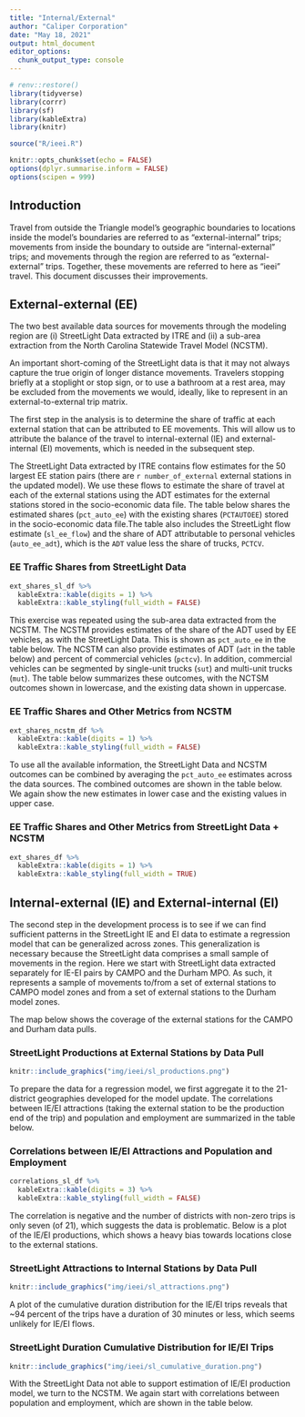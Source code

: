 ```yaml
---
title: "Internal/External"
author: "Caliper Corporation"
date: "May 18, 2021"
output: html_document
editor_options: 
  chunk_output_type: console
---
```



```r
# renv::restore()
library(tidyverse)
library(corrr)
library(sf)
library(kableExtra)
library(knitr)

source("R/ieei.R")

knitr::opts_chunk$set(echo = FALSE)
options(dplyr.summarise.inform = FALSE)
options(scipen = 999)

```

## Introduction

Travel from outside the Triangle model's geographic boundaries to locations inside the model's boundaries are referred to as "external-internal" trips; movements from inside the boundary to outside are "internal-external" trips; and movements through the region are referred to as "external-external" trips. Together, these movements are referred to here as "ieei" travel. This document discusses their improvements.

## External-external (EE)
The two best available data sources for movements through the modeling region are (i) StreetLight Data extracted by ITRE and (ii) a sub-area extraction from the North Carolina Statewide Travel Model (NCSTM). 

An important short-coming of the StreetLight data is that it may not always capture the true origin of longer distance movements. Travelers stopping briefly at a stoplight or stop sign, or to use a bathroom at a rest area, may be excluded from the movements we would, ideally, like to represent in an external-to-external trip matrix. 

The first step in the analysis is to determine the share of traffic at each external station that can be attributed to EE movements. This will allow us to attribute the balance of the travel to internal-external (IE) and external-internal (EI) movements, which is needed in the subsequent step. 

The StreetLight Data extracted by ITRE contains flow estimates for the 50 largest EE station pairs (there are `r number_of_external` external stations in the updated model). We use these flows to estimate the share of travel at each of the external stations using the ADT estimates for the external stations stored in the socio-economic data file. The table below shares the estimated shares (`pct_auto_ee`) with the existing shares (`PCTAUTOEE`) stored in the socio-economic data file.The table also includes the StreetLight flow estimate (`sl_ee_flow`) and the share of ADT attributable to personal vehicles (`auto_ee_adt`), which is the `ADT` value less the share of trucks, `PCTCV`. 

### EE Traffic Shares from StreetLight Data
```r
ext_shares_sl_df %>%
  kableExtra::kable(digits = 1) %>%
  kableExtra::kable_styling(full_width = FALSE)
```

This exercise was repeated using the sub-area data extracted from the NCSTM. The NCSTM provides estimates of the share of the ADT used by EE vehicles, as with the StreetLight Data. This is shown as `pct_auto_ee` in the table below. The NCSTM can also provide estimates of ADT (`adt` in the table below) and percent of commercial vehicles (`pctcv`). In addition, commercial vehicles can be segmented by single-unit trucks (`sut`) and multi-unit trucks (`mut`). The table below summarizes these outcomes, with the NCTSM outcomes shown in lowercase, and the existing data shown in uppercase.

### EE Traffic Shares and Other Metrics from NCSTM
```r
ext_shares_ncstm_df %>%
  kableExtra::kable(digits = 1) %>%
  kableExtra::kable_styling(full_width = FALSE)
```

To use all the available information, the StreetLight Data and NCSTM outcomes can be combined by averaging the `pct_auto_ee` estimates across the data sources. The combined outcomes are shown in the table below. We again show the new estimates in lower case and the existing values in upper case. 

### EE Traffic Shares and Other Metrics from StreetLight Data + NCSTM
```r
ext_shares_df %>%
  kableExtra::kable(digits = 1) %>%
  kableExtra::kable_styling(full_width = TRUE)
```

## Internal-external (IE) and External-internal (EI)
The second step in the development process is to see if we can find sufficient patterns in the StreetLight IE and EI data to estimate a regression model that can be generalized across zones. This generalization is necessary because the StreetLight data comprises a small sample of movements in the region. Here we start with StreetLight data extracted separately for IE-EI pairs by CAMPO and the Durham MPO. As such, it represents a sample of movements to/from a set of external stations to CAMPO model zones and from a set of external stations to the Durham model zones. 

The map below shows the coverage of the external stations for the CAMPO and Durham data pulls.

### StreetLight Productions at External Stations by Data Pull
```r
knitr::include_graphics("img/ieei/sl_productions.png")
```

To prepare the data for a regression model, we first aggregate it to the 21-district geographies developed for the model update. The correlations between IE/EI attractions (taking the external station to be the production end of the trip) and population and employment are summarized in the table below. 

### Correlations between IE/EI Attractions and Population and Employment
```r
correlations_sl_df %>%
  kableExtra::kable(digits = 3) %>%
  kableExtra::kable_styling(full_width = FALSE)
```

The correlation is negative and the number of districts with non-zero trips is only seven (of 21), which suggests the data is problematic. Below is a plot of the IE/EI productions, which shows a heavy bias towards locations close to the external stations.

### StreetLight Attractions to Internal Stations by Data Pull
```r
knitr::include_graphics("img/ieei/sl_attractions.png")
```

A plot of the cumulative duration distribution for the IE/EI trips reveals that ~94 percent of the trips have a duration of 30 minutes or less, which seems unlikely for IE/EI flows.

### StreetLight Duration Cumulative Distribution for IE/EI Trips
```r
knitr::include_graphics("img/ieei/sl_cumulative_duration.png")
```

With the StreetLight Data not able to support estimation of IE/EI production model, we turn to the NCSTM. We again start with correlations between population and employment, which are shown in the table below.





